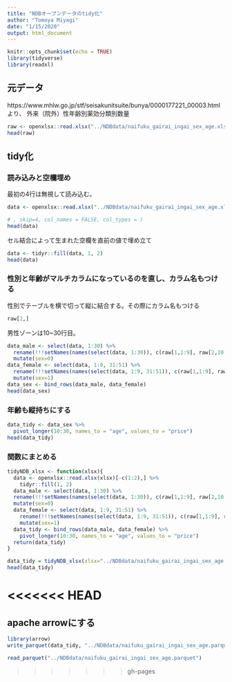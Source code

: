 ```yaml
---
title: "NDBオープンデータのtidy化"
author: "Tomoya Miyagi"
date: "1/15/2020"
output: html_document
---
```


```r
knitr::opts_chunk$set(echo = TRUE)
library(tidyverse)
library(readxl)
```

## 元データ

https://www.mhlw.go.jp/stf/seisakunitsuite/bunya/0000177221_00003.htmlより、 外来（院外）性年齢別薬効分類別数量

```r
raw <- openxlsx::read.xlsx("../NDBdata/naifuku_gairai_ingai_sex_age.xlsx")
head(raw)
```

## tidy化

### 読み込みと空欄埋め

最初の4行は無視して読み込む。

```r
data <- openxlsx::read.xlsx("../NDBdata/naifuku_gairai_ingai_sex_age.xlsx")[-c(1:2),]

# , skip=4, col_names = FALSE, col_types = )
head(data)
```

セル結合によって生まれた空欄を直前の値で埋め立て

```r
data <- tidyr::fill(data, 1, 2)
head(data)
```


### 性別と年齢がマルチカラムになっているのを直し、カラム名もつける

性別でテーブルを横で切って縦に結合する。その際にカラム名もつける

```r
raw[2,]
```

男性ゾーンは10~30行目。

```r
data_male <- select(data, 1:30) %>%
  rename(!!!setNames(names(select(data, 1:30)), c(raw[1,1:9], raw[2,10:30]))) %>%
  mutate(sex=0)
data_female <- select(data, 1:9, 31:51) %>%
  rename(!!!setNames(names(select(data, 1:9, 31:51)), c(raw[1,1:9], raw[2,10:30]))) %>% 
  mutate(sex=1)
data_sex <- bind_rows(data_male, data_female)
head(data_sex)
```

### 年齢も縦持ちにする

```r
data_tidy <- data_sex %>% 
  pivot_longer(10:30, names_to = "age", values_to = "price")
head(data_tidy)
```

### 関数にまとめる

```r
tidyNDB_xlsx <- function(xlsx){
  data <- openxlsx::read.xlsx(xlsx)[-c(1:2),] %>% 
    tidyr::fill(1, 2)
  data_male <- select(data, 1:30) %>%
  rename(!!!setNames(names(select(data, 1:30)), c(raw[1,1:9], raw[2,10:30]))) %>%
  mutate(sex=0)
  data_female <- select(data, 1:9, 31:51) %>%
    rename(!!!setNames(names(select(data, 1:9, 31:51)), c(raw[1,1:9], raw[2,10:30]))) %>% 
    mutate(sex=1)
  data_tidy <- bind_rows(data_male, data_female) %>% 
    pivot_longer(10:30, names_to = "age", values_to = "price")
  return(data_tidy)
}
```

```r
data_tidy = tidyNDB_xlsx(xlsx="../NDBdata/naifuku_gairai_ingai_sex_age.xlsx")
head(data_tidy)
```

<<<<<<< HEAD
=======
## apache arrowにする

```r
library(arrow)
write_parquet(data_tidy, "../NDBdata/naifuku_gairai_ingai_sex_age.parquet")
```

```r
read_parquet("../NDBdata/naifuku_gairai_ingai_sex_age.parquet")
```


>>>>>>> gh-pages
